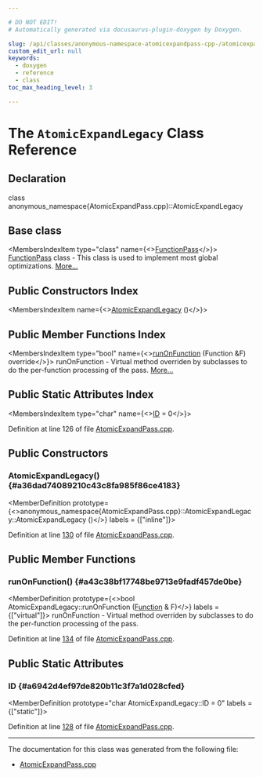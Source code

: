 ```yaml
---

# DO NOT EDIT!
# Automatically generated via docusaurus-plugin-doxygen by Doxygen.

slug: /api/classes/anonymous-namespace-atomicexpandpass-cpp-/atomicexpandlegacy
custom_edit_url: null
keywords:
  - doxygen
  - reference
  - class
toc_max_heading_level: 3

---
```





# The `AtomicExpandLegacy` Class Reference

<DoxygenPage pluginConfig={pluginConfig}>



## Declaration

<CodeBlock>class anonymous_namespace{AtomicExpandPass.cpp}::AtomicExpandLegacy</CodeBlock>

## Base class

<MembersIndex>

<MembersIndexItem
  type="class"
  name={<><a href="/docs/api/classes/llvm/functionpass">FunctionPass</a></>}>
<a href="/docs/api/classes/llvm/functionpass">FunctionPass</a> class - This class is used to implement most global optimizations. <a href="/docs/api/classes/llvm/functionpass/#details">More...</a>
</MembersIndexItem>

</MembersIndex>

## Public Constructors Index

<MembersIndex>

<MembersIndexItem
  name={<><a href="#a36dad74089210c43c8fa985f86ce4183">AtomicExpandLegacy</a> ()</>}>
</MembersIndexItem>

</MembersIndex>

## Public Member Functions Index

<MembersIndex>

<MembersIndexItem
  type="bool"
  name={<><a href="#a43c38bf17748be9713e9fadf457de0be">runOnFunction</a> (Function &amp;F) override</>}>
runOnFunction - Virtual method overriden by subclasses to do the per-function processing of the pass. <a href="#a43c38bf17748be9713e9fadf457de0be">More...</a>
</MembersIndexItem>

</MembersIndex>

## Public Static Attributes Index

<MembersIndex>

<MembersIndexItem
  type="char"
  name={<><a href="#a6942d4ef97de820b11c3f7a1d028cfed">ID</a> = 0</>}>
</MembersIndexItem>

</MembersIndex>


Definition at line 126 of file <a href="/docs/api/files/lib/lib/codegen/atomicexpandpass-cpp">AtomicExpandPass.cpp</a>.

<SectionDefinition>

## Public Constructors

### AtomicExpandLegacy() {#a36dad74089210c43c8fa985f86ce4183}

<MemberDefinition
  prototype={<>anonymous&#95;namespace&#123;AtomicExpandPass.cpp&#125;::AtomicExpandLegacy::AtomicExpandLegacy ()</>}
  labels = {["inline"]}>

Definition at line <a href="/docs/api/files/lib/lib/codegen/atomicexpandpass-cpp/#l00130">130</a> of file <a href="/docs/api/files/lib/lib/codegen/atomicexpandpass-cpp">AtomicExpandPass.cpp</a>.
</MemberDefinition>

</SectionDefinition>

<SectionDefinition>

## Public Member Functions

### runOnFunction() {#a43c38bf17748be9713e9fadf457de0be}

<MemberDefinition
  prototype={<>bool AtomicExpandLegacy::runOnFunction (<a href="/docs/api/classes/llvm/function">Function</a> &amp; F)</>}
  labels = {["virtual"]}>
runOnFunction - Virtual method overriden by subclasses to do the per-function processing of the pass.

Definition at line <a href="/docs/api/files/lib/lib/codegen/atomicexpandpass-cpp/#l00134">134</a> of file <a href="/docs/api/files/lib/lib/codegen/atomicexpandpass-cpp">AtomicExpandPass.cpp</a>.
</MemberDefinition>

</SectionDefinition>

<SectionDefinition>

## Public Static Attributes

### ID {#a6942d4ef97de820b11c3f7a1d028cfed}

<MemberDefinition
  prototype="char AtomicExpandLegacy::ID = 0"
  labels = {["static"]}>

Definition at line <a href="/docs/api/files/lib/lib/codegen/atomicexpandpass-cpp/#l00128">128</a> of file <a href="/docs/api/files/lib/lib/codegen/atomicexpandpass-cpp">AtomicExpandPass.cpp</a>.
</MemberDefinition>

</SectionDefinition>

<hr/>

The documentation for this class was generated from the following file:

<ul>
<li><a href="/docs/api/files/lib/lib/codegen/atomicexpandpass-cpp">AtomicExpandPass.cpp</a></li>
</ul>

</DoxygenPage>
